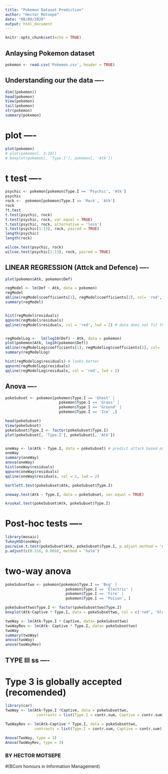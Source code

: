 ---
title: "Pokemon Dataset Prediction"
author: "Hector Motsepe"
date: "08/09/2020"
output: html_document
---

```{r setup, include=FALSE}
knitr::opts_chunk$set(echo = TRUE)
```

## Anlaysing Pokemon dataset

```{r}
pokemon <- read.csv('Pokemon.csv', header = TRUE)
```
## Understanding our the data ----
```{r}
dim((pokemon))
head(pokemon)
View(pokemon)
tail(pokemon)
str(pokemon)
summary(pokemon)
```

# plot ----
```{r}
plot(pokemon)
# plot(pokemon[, 3:10])
# boxplot(pokemon[, 'Type.I'], pokemon[, 'Atk'])
```

# t test ----
```{r}
psychic <- pokemon[pokemon$Type.I == 'Psychic', 'Atk']
psychic
rock <-  pokemon[pokemon$Type.I == 'Rock', 'Atk']
rock
?t.test
t.test(psychic, rock) 
t.test(psychic, rock, var.equal = TRUE)
t.test(psychic, rock, alternative = 'less')
t.test(psychic[1:13], rock, paired = TRUE)
length(psychic)
length(rock)

wilcox.test(psychic, rock)
wilcox.test(psychic[1:13], rock, paired = TRUE)
```
## LINEAR REGRESSION (Attck and Defence) ----
```{r}
plot(pokemon$Atk, pokemon$Def)

regModel <- lm(Def ~ Atk, data = pokemon)
regModel
abline(regModel$coefficients[1], regModel$coefficients[2], col= 'red', lwd = 2)
summary(regModel)


hist(regModel$residuals) 
qqnorm(regModel$residuals)
qqline(regModel$residuals, col = 'red', lwd = 2) # data does not fit the model very well, create another model


regModelLog <-  lm(log10(Def) ~ Atk, data = pokemon)
plot(pokemon$Atk, log10(pokemon$Def))
abline(regModelLog$coefficients[1], regModelLog$coefficients[2], col= 'red', lwd=2)
summary(regModelLog)

hist(regModelLog$residuals) # looks better
qqnorm(regModelLog$residuals)
qqline(regModelLog$residuals, col = 'red', lwd = 2)
```

## Anova ----
```{r}
pokeSubset <- pokemon[pokemon$Type.I == 'Ghost' | 
                        pokemon$Type.I == 'Grass' |
                        pokemon$Type.I == 'Ground' |
                        pokemon$Type.I == 'Ice' ,]

head(pokeSubset)
View(pokeSubset)
pokeSubset$Type.I <- factor(pokeSubset$Type.I)
plot(pokeSubset[, 'Type.I'], pokeSubset[, 'Atk'])


oneWay <- lm(Atk ~ Type.I, data = pokeSubset) # predict attack based on type(factor)
oneWay
summary(oneWay)
anova(oneWay)
hist(oneWay$residuals)
qqnorm(oneWay$residuals)
qqline(oneWay$residuals, col = 2, lwd = 2)

bartlett.test(pokeSubset$Atk, pokeSubset$Type.I)

oneway.test(Atk ~ Type.I, data = pokeSubset, var.equal = TRUE)

kruskal.test(pokeSubset$Atk, pokeSubset$Type.I)
```

# Post-hoc tests ----
```{r}
library(mosaic)
TukeyHSD(oneWay)
pairwise.t.test(pokeSubset$Atk, pokeSubset$Type.I, p.adjust.method = 'none')
p.adjust(c(0.316, 0.069), method = 'holm')
```
# two-way anova

```{r}
pokeSubsettwo <- pokemon[pokemon$Type.I == 'Bug' |
                           pokemon$Type.I == 'Electric' |
                           pokemon$Type.I == 'Fire' |
                           pokemon$Type.I == 'Poison', ]

pokeSubsettwo$Type.I <- factor(pokeSubsettwo$Type.I)
boxplot(Atk~Captive * Type.I, data = pokeSubsettwo, col = c('red', 'blue'))

twoWay <- lm(Atk~Type.I * Captive, data= pokeSubsettwo)
twoWayRev <- lm(Atk~ Captive * Type.I, data= pokeSubsettwo)
twoWay
summary(twoWay)
anova(twoWay)
anova(twoWayRev)
```

## TYPE III ss ----
# Type 3 is globally accepted (recomended)

```{r}
library(car)
TwoWay <- lm(Atk~Type.I *Captive, data = pokeSubsettwo, 
              contrasts = list(Type.I = contr.sum, Captive = contr.sum))

TwoWayRev <- lm(Atk~Captive * Type.I, data = pokeSubsettwo, 
             contrasts = list(Type.I = contr.sum, Captive = contr.sum))

Anova(TwoWay, type = 3)
Anova(TwoWayRev, type = 3)
```

### BY HECTOR MOTSEPE 
#(BCom honours in Information Management)

